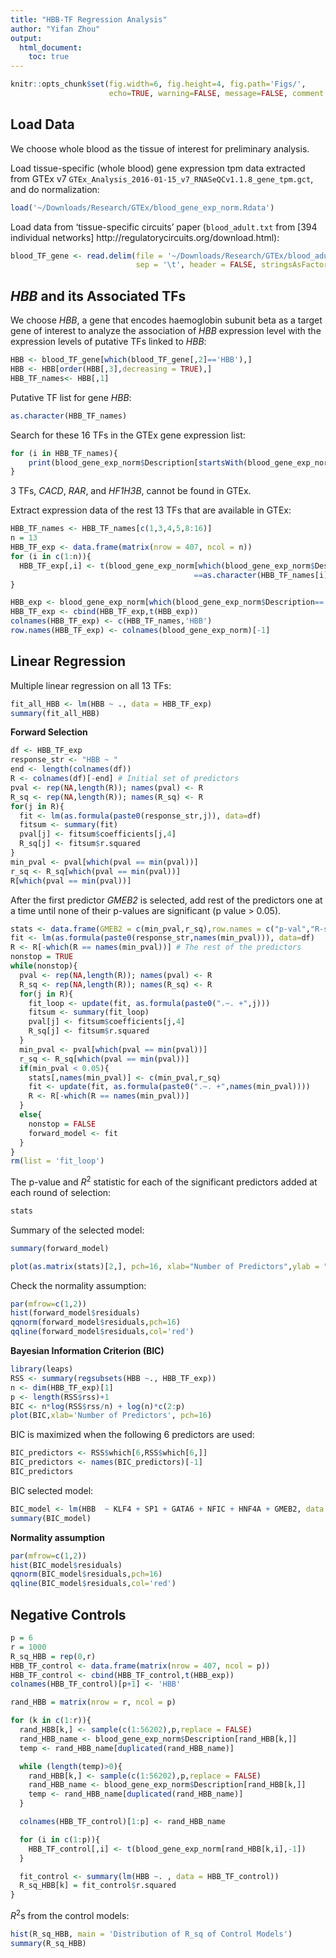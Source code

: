 ```yaml
---
title: "HBB-TF Regression Analysis"
author: "Yifan Zhou"
output:
  html_document: 
    toc: true
---
```


```r
knitr::opts_chunk$set(fig.width=6, fig.height=4, fig.path='Figs/',
                      echo=TRUE, warning=FALSE, message=FALSE, comment = NA)
```

## Load Data

We choose whole blood as the tissue of interest for preliminary analysis.

Load tissue-specific (whole blood) gene expression tpm data extracted from GTEx v7 `GTEx_Analysis_2016-01-15_v7_RNASeQCv1.1.8_gene_tpm.gct`, and do normalization:

```r
load('~/Downloads/Research/GTEx/blood_gene_exp_norm.Rdata')
```

Load data from 'tissue-specific circuits' paper (`blood_adult.txt` from [394 individual networks] http://regulatorycircuits.org/download.html):
```r
blood_TF_gene <- read.delim(file = '~/Downloads/Research/GTEx/blood_adult_TF_gene.txt',
                            sep = '\t', header = FALSE, stringsAsFactors = FALSE) 
```

## _HBB_ and its Associated TFs

We choose _HBB_, a gene that encodes haemoglobin subunit beta as a target gene of interest to analyze the association of _HBB_ expression level with the expression levels of putative TFs linked to _HBB_:  
```r
HBB <- blood_TF_gene[which(blood_TF_gene[,2]=='HBB'),]
HBB <- HBB[order(HBB[,3],decreasing = TRUE),]
HBB_TF_names<- HBB[,1]
```

Putative TF list for gene _HBB_:
```r
as.character(HBB_TF_names)
```

Search for these 16 TFs in the GTEx gene expression list:
```r
for (i in HBB_TF_names){
    print(blood_gene_exp_norm$Description[startsWith(blood_gene_exp_norm$Description, as.character(i))] )
}
```

3 TFs, _CACD_, _RAR_, and _HF1H3B_, cannot be found in GTEx.

Extract expression data of the rest 13 TFs that are available in GTEx:
```r
HBB_TF_names <- HBB_TF_names[c(1,3,4,5,8:16)]
n = 13
HBB_TF_exp <- data.frame(matrix(nrow = 407, ncol = n))
for (i in c(1:n)){
  HBB_TF_exp[,i] <- t(blood_gene_exp_norm[which(blood_gene_exp_norm$Description
                                         ==as.character(HBB_TF_names[i])),-1])
}

HBB_exp <- blood_gene_exp_norm[which(blood_gene_exp_norm$Description=='HBB'),-1]
HBB_TF_exp <- cbind(HBB_TF_exp,t(HBB_exp))
colnames(HBB_TF_exp) <- c(HBB_TF_names,'HBB')
row.names(HBB_TF_exp) <- colnames(blood_gene_exp_norm)[-1]
```


## Linear Regression

Multiple linear regression on all 13 TFs:
```r
fit_all_HBB <- lm(HBB ~ ., data = HBB_TF_exp)
summary(fit_all_HBB)
```

**Forward Selection**
```r
df <- HBB_TF_exp
response_str <- "HBB ~ "
end <- length(colnames(df))
R <- colnames(df)[-end] # Initial set of predictors
pval <- rep(NA,length(R)); names(pval) <- R
R_sq <- rep(NA,length(R)); names(R_sq) <- R
for(j in R){
  fit <- lm(as.formula(paste0(response_str,j)), data=df)
  fitsum <- summary(fit)
  pval[j] <- fitsum$coefficients[j,4]
  R_sq[j] <- fitsum$r.squared
}
min_pval <- pval[which(pval == min(pval))]
r_sq <- R_sq[which(pval == min(pval))]
R[which(pval == min(pval))]
```

After the first predictor _GMEB2_ is selected,
add rest of the predictors one at a time until none of their p-values are significant (p value > 0.05).
```r
stats <- data.frame(GMEB2 = c(min_pval,r_sq),row.names = c("p-val","R-squared"))
fit <- lm(as.formula(paste0(response_str,names(min_pval))), data=df)
R <- R[-which(R == names(min_pval))] # The rest of the predictors
nonstop = TRUE
while(nonstop){
  pval <- rep(NA,length(R)); names(pval) <- R
  R_sq <- rep(NA,length(R)); names(R_sq) <- R
  for(j in R){
    fit_loop <- update(fit, as.formula(paste0(".~. +",j)))
    fitsum <- summary(fit_loop)
    pval[j] <- fitsum$coefficients[j,4]
    R_sq[j] <- fitsum$r.squared
  }
  min_pval <- pval[which(pval == min(pval))]
  r_sq <- R_sq[which(pval == min(pval))]
  if(min_pval < 0.05){
    stats[,names(min_pval)] <- c(min_pval,r_sq)
    fit <- update(fit, as.formula(paste0(".~. +",names(min_pval))))
    R <- R[-which(R == names(min_pval))]
  }
  else{
    nonstop = FALSE
    forward_model <- fit
  }
}
rm(list = 'fit_loop')
```

The p-value and $R^2$ statistic for each of the significant predictors added at each round of selection:
```r
stats
```

Summary of the selected model:
```r
summary(forward_model)
```

```r
plot(as.matrix(stats)[2,], pch=16, xlab="Number of Predictors",ylab = "R_2")
```

Check the normality assumption:
```r
par(mfrow=c(1,2))
hist(forward_model$residuals)
qqnorm(forward_model$residuals,pch=16) 
qqline(forward_model$residuals,col='red')
```

**Bayesian Information Criterion (BIC)**

```r
library(leaps)
RSS <- summary(regsubsets(HBB ~., HBB_TF_exp)) 
n <- dim(HBB_TF_exp)[1]
p <- length(RSS$rss)+1
BIC <- n*log(RSS$rss/n) + log(n)*c(2:p) 
plot(BIC,xlab='Number of Predictors', pch=16)
```

BIC is maximized when the following 6 predictors are used:
```r
BIC_predictors <- RSS$which[6,RSS$which[6,]]
BIC_predictors <- names(BIC_predictors)[-1]
BIC_predictors
```

BIC selected model:
```r
BIC_model <- lm(HBB  ~ KLF4 + SP1 + GATA6 + NFIC + HNF4A + GMEB2, data = HBB_TF_exp)
summary(BIC_model)
```


**Normality assumption**

```r
par(mfrow=c(1,2))
hist(BIC_model$residuals)
qqnorm(BIC_model$residuals,pch=16) 
qqline(BIC_model$residuals,col='red')
```


## Negative Controls

```r
p = 6
r = 1000
R_sq_HBB = rep(0,r)
HBB_TF_control <- data.frame(matrix(nrow = 407, ncol = p))
HBB_TF_control <- cbind(HBB_TF_control,t(HBB_exp))
colnames(HBB_TF_control)[p+1] <- 'HBB'

rand_HBB = matrix(nrow = r, ncol = p)

for (k in c(1:r)){
  rand_HBB[k,] <- sample(c(1:56202),p,replace = FALSE)
  rand_HBB_name <- blood_gene_exp_norm$Description[rand_HBB[k,]]
  temp <- rand_HBB_name[duplicated(rand_HBB_name)]

  while (length(temp)>0){
    rand_HBB[k,] <- sample(c(1:56202),p,replace = FALSE)
    rand_HBB_name <- blood_gene_exp_norm$Description[rand_HBB[k,]]
    temp <- rand_HBB_name[duplicated(rand_HBB_name)]
  }

  colnames(HBB_TF_control)[1:p] <- rand_HBB_name

  for (i in c(1:p)){
    HBB_TF_control[,i] <- t(blood_gene_exp_norm[rand_HBB[k,i],-1])
  }

  fit_control <- summary(lm(HBB ~. , data = HBB_TF_control))
  R_sq_HBB[k] = fit_control$r.squared
}
```

$R^2$s from the control models:
```r
hist(R_sq_HBB, main = 'Distribution of R_sq of Control Models')
summary(R_sq_HBB)
```




